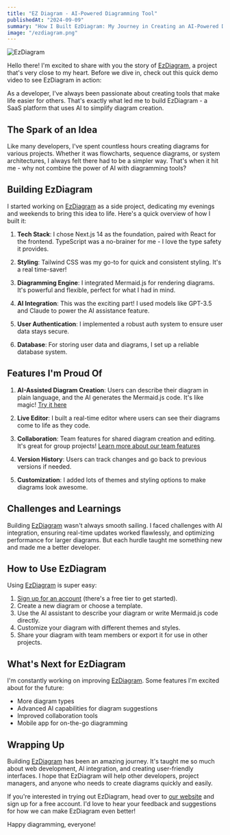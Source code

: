```yaml
---
title: "EZ Diagram - AI-Powered Diagramming Tool"
publishedAt: "2024-09-09"
summary: "How I Built EzDiagram: My Journey in Creating an AI-Powered Diagramming Tool"
image: "/ezdiagram.png"
---
```


![EzDiagram](/ezdiagram.png)

Hello there! I'm excited to share with you the story of [EzDiagram](https://ezdiagram.com), a project that's very close to my heart. Before we dive in, check out this quick demo video to see EzDiagram in action:

As a developer, I've always been passionate about creating tools that make life easier
for others. That's exactly what led me to build EzDiagram - a SaaS platform that
uses AI to simplify diagram creation.

## The Spark of an Idea

Like many developers, I've spent countless hours creating diagrams for various projects. Whether it was flowcharts, sequence diagrams, or system architectures, I always felt there had to be a simpler way. That's when it hit me - why not combine the power of AI with diagramming tools?

## Building EzDiagram

I started working on [EzDiagram](https://ezdiagram.com) as a side project, dedicating my evenings and weekends to bring this idea to life. Here's a quick overview of how I built it:

1. **Tech Stack**: I chose Next.js 14 as the foundation, paired with React for the frontend. TypeScript was a no-brainer for me - I love the type safety it provides.

2. **Styling**: Tailwind CSS was my go-to for quick and consistent styling. It's a real time-saver!

3. **Diagramming Engine**: I integrated Mermaid.js for rendering diagrams. It's powerful and flexible, perfect for what I had in mind.

4. **AI Integration**: This was the exciting part! I used models like GPT-3.5 and Claude to power the AI assistance feature.

5. **User Authentication**: I implemented a robust auth system to ensure user data stays secure.

6. **Database**: For storing user data and diagrams, I set up a reliable database system.

## Features I'm Proud Of

1. **AI-Assisted Diagram Creation**: Users can describe their diagram in plain language, and the AI generates the Mermaid.js code. It's like magic! [Try it here](https://ezdiagram.com/new)

2. **Live Editor**: I built a real-time editor where users can see their diagrams come to life as they code.

3. **Collaboration**: Team features for shared diagram creation and editing. It's great for group projects! [Learn more about our team features](https://ezdiagram.com/teams)

4. **Version History**: Users can track changes and go back to previous versions if needed.

5. **Customization**: I added lots of themes and styling options to make diagrams look awesome.

## Challenges and Learnings

Building [EzDiagram](https://ezdiagram.com) wasn't always smooth sailing. I faced challenges with AI integration, ensuring real-time updates worked flawlessly, and optimizing performance for larger diagrams. But each hurdle taught me something new and made me a better developer.

## How to Use EzDiagram

Using [EzDiagram](https://ezdiagram.com) is super easy:

1. [Sign up for an account](https://ezdiagram.com/signup) (there's a free tier to get started).
2. Create a new diagram or choose a template.
3. Use the AI assistant to describe your diagram or write Mermaid.js code directly.
4. Customize your diagram with different themes and styles.
5. Share your diagram with team members or export it for use in other projects.

## What's Next for EzDiagram

I'm constantly working on improving [EzDiagram](https://ezdiagram.com). Some features I'm excited about for the future:

- More diagram types
- Advanced AI capabilities for diagram suggestions
- Improved collaboration tools
- Mobile app for on-the-go diagramming

## Wrapping Up

Building [EzDiagram](https://ezdiagram.com) has been an amazing journey. It's taught me so much about web development, AI integration, and creating user-friendly interfaces. I hope that EzDiagram will help other developers, project managers, and anyone who needs to create diagrams quickly and easily.

If you're interested in trying out EzDiagram, head over to [our website](https://ezdiagram.com) and sign up for a free account. I'd love to hear your feedback and suggestions for how we can make EzDiagram even better!

Happy diagramming, everyone!
